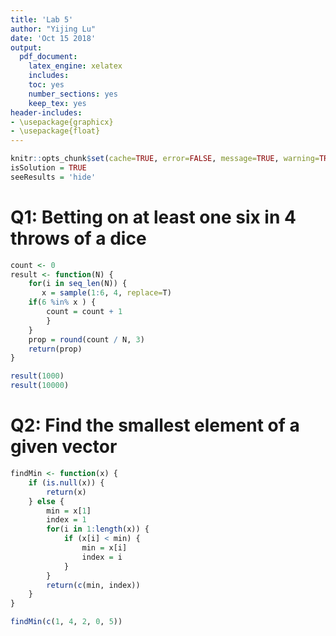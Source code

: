 ```yaml
---
title: 'Lab 5'
author: "Yijing Lu"
date: 'Oct 15 2018'
output:
  pdf_document:
    latex_engine: xelatex
    includes:
    toc: yes
    number_sections: yes
    keep_tex: yes
header-includes: 
- \usepackage{graphicx}
- \usepackage{float}
---
```


```r
knitr::opts_chunk$set(cache=TRUE, error=FALSE, message=TRUE, warning=TRUE)
isSolution = TRUE
seeResults = 'hide'
```

# Q1: Betting on at least one six in 4 throws of a dice
```r
count <- 0
result <- function(N) {
    for(i in seq_len(N)) {
       x = sample(1:6, 4, replace=T)
    if(6 %in% x ) {
        count = count + 1
        } 
    }
    prop = round(count / N, 3)
    return(prop)
}

result(1000)
result(10000)
```

# Q2: Find the smallest element of a given vector
```r
findMin <- function(x) {
    if (is.null(x)) {
        return(x)
    } else {
        min = x[1]
        index = 1
        for(i in 1:length(x)) {
            if (x[i] < min) {
                min = x[i]
                index = i
            }
        }
        return(c(min, index))
    }
}

findMin(c(1, 4, 2, 0, 5))
```
